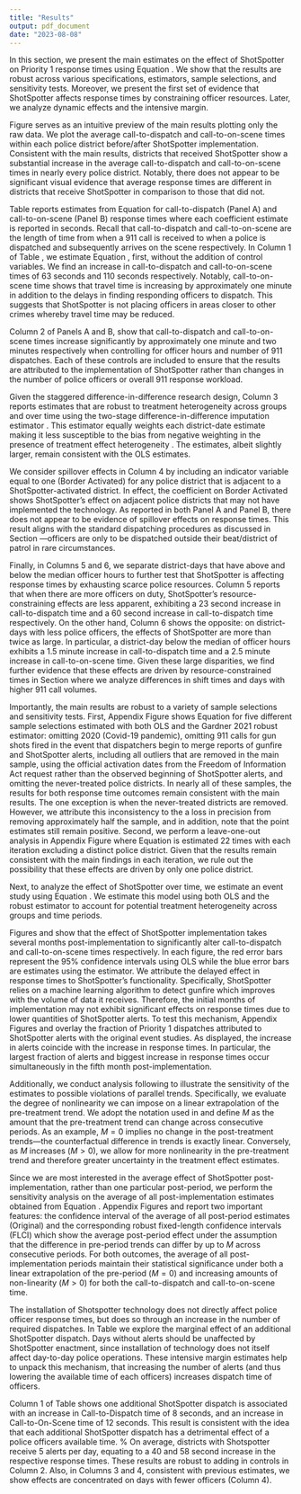 ```yaml
---
title: "Results"
output: pdf_document
date: "2023-08-08"
---
```



\section{Results}\label{section:results}

In this section, we present the main estimates on the effect of ShotSpotter on Priority 1 response times using Equation \ref{eq:main}. We show that the results are robust across various specifications, estimators, sample selections, and sensitivity tests. Moreover, we present the first set of evidence that ShotSpotter affects response times by constraining officer resources. Later, we analyze dynamic effects and the intensive margin.

Figure \ref{raw_evidence_figure} serves as an intuitive preview of the main results plotting only the raw data. We plot the average call-to-dispatch and call-to-on-scene times within each police district before/after ShotSpotter implementation. Consistent with the main results, districts that received ShotSpotter show a substantial increase in the average call-to-dispatch and call-to-on-scene times in nearly every police district. Notably, there does not appear to be significant visual evidence that average response times are different in districts that receive ShotSpotter in comparison to those that did not.

\subsection{Main Results - Response Time Changes}\label{section:mainresults}

Table \ref{main_results} reports estimates from Equation \ref{eq:main} for call-to-dispatch (Panel A) and call-to-on-scene (Panel B) response times where each coefficient estimate is reported in seconds. Recall that call-to-dispatch and call-to-on-scene are the length of time from when a 911 call is received to when a police is dispatched and subsequently arrives on the scene respectively. In Column 1 of Table \ref{main_results}, we estimate Equation \ref{eq:main}, first, without the addition of control variables. We find an increase in call-to-dispatch and call-to-on-scene times of 63 seconds and 110 seconds respectively.
Notably, call-to-on-scene time shows that travel time is increasing by approximately one minute in addition to the delays in finding responding officers to dispatch. This suggests that ShotSpotter is not placing officers in areas closer to other crimes whereby travel time may be reduced.


Column 2 of Panels A and B, show that call-to-dispatch and call-to-on-scene times increase significantly by approximately one minute and two minutes respectively when controlling for officer hours and number of 911 dispatches. Each of these controls are included to ensure that the results are attributed to the implementation of ShotSpotter rather than changes in the number of police officers or overall 911 response workload.

Given the staggered difference-in-difference research design, Column 3 reports estimates that are robust to treatment heterogeneity across groups and over time using the two-stage difference-in-difference imputation estimator \citep{gardner_two-stage_2022}. This estimator equally weights each district-date estimate making it less susceptible to the bias from negative weighting in the presence of treatment effect heterogeneity \citep{callaway_difference--differences_2021, goodman-bacon_difference--differences_2021, athey_design-based_2022}. The estimates, albeit slightly larger, remain consistent with the OLS estimates.

We consider spillover effects in Column 4 by including an indicator variable equal to one (Border Activated) for any police district that is adjacent to a ShotSpotter-activated district. In effect, the coefficient on Border Activated shows ShotSpotter's effect on adjacent police districts that may not have implemented the technology. As reported in both Panel A and Panel B, there does not appear to be evidence of spillover effects on response times. This result aligns with the standard dispatching procedures as discussed in Section \ref{section:dispatchingchicago}—officers are only to be dispatched outside their beat/district of patrol in rare circumstances. 

Finally, in Columns 5 and 6, we separate district-days that have above and below the median officer hours to further test that ShotSpotter is affecting response times by exhausting scarce police resources. Column 5 reports that when there are more officers on duty, ShotSpotter's resource-constraining effects are less apparent, exhibiting a 23 second increase in call-to-dispatch time and a 60 second increase in call-to-dispatch time respectively.  On the other hand, Column 6 shows the opposite: on district-days with less police officers, the effects of ShotSpotter are more than twice as large. In particular, a district-day below the median of officer hours exhibits a 1.5 minute increase in call-to-dispatch time and a 2.5 minute increase in call-to-on-scene time. Given these large disparities, we find further evidence that these effects are driven by resource-constrained times in Section \ref{section:resourceconstrain} where we analyze differences in shift times and days with higher 911 call volumes. 

Importantly, the main results are robust to a variety of sample selections and sensitivity tests. First, Appendix Figure \ref{forest_sample_plot} shows Equation \ref{eq:main} for five different sample selections estimated with both OLS and the Gardner 2021 robust estimator: omitting 2020 (Covid-19 pandemic), omitting 911 calls for gun shots fired in the event that dispatchers begin to merge reports of gunfire and ShotSpotter alerts, including all outliers that are removed in the main sample, using the official activation dates from the Freedom of Information Act request rather than the observed beginning of ShotSpotter alerts, and omitting the never-treated police districts. In nearly all of these samples, the results for both response time outcomes remain consistent with the main results. The one exception is when the never-treated districts are removed. However,  we attribute this inconsistency to the a loss in precision from removing approximately half the sample, and in addition, note that the point estimates still remain positive. Second, we perform a leave-one-out analysis in Appendix Figure \ref{loo_figure} where Equation \ref{eq:main} is estimated 22 times with each iteration excluding a distinct police district. Given that the results remain consistent with the main findings in each iteration, we rule out the possibility that these effects are driven by only one police district. 



\subsection{Dynamic Effects}\label{section:dynamic}

Next, to analyze the effect of ShotSpotter over time, we estimate an event study using Equation \ref{eq:es}. We estimate this model using both OLS and the \cite{gardner_two-stage_2022} robust estimator to account for potential treatment heterogeneity across groups and time periods. 

Figures \ref{entry_1_es} and \ref{eos_1_es} show that the effect of ShotSpotter implementation takes several months post-implementation to significantly alter call-to-dispatch and call-to-on-scene times respectively. In each figure, the red error bars represent the 95\% confidence intervals using OLS while the blue error bars are estimates using the \cite{gardner_two-stage_2022} estimator. We attribute the delayed effect in response times to ShotSpotter's functionality. Specifically, ShotSpotter relies on a machine learning algorithm to detect gunfire which improves with the volume of data it receives. Therefore, the initial months of implementation may not exhibit significant effects on response times due to lower quantities of ShotSpotter alerts. To test this mechanism, Appendix Figures \ref{} and \ref{} overlay the fraction of Priority 1 dispatches attributed to ShotSpotter alerts with the original event studies. As displayed, the increase in alerts coincide with the increase in response times. In particular, the largest fraction of alerts and biggest increase in response times occur simultaneously in the fifth month post-implementation. 

Additionally, we conduct analysis following \cite{rambachan_more_2023} to illustrate the sensitivity of the estimates to possible violations of parallel trends. Specifically, we evaluate the degree of nonlinearity we can impose on a linear extrapolation of the pre-treatment trend. We adopt the notation used in \cite{rambachan_more_2023} and define $M$ as the amount that the pre-treatment trend can change across consecutive periods. As an example, $M =0$ implies no change in the post-treatment trends—the counterfactual difference in trends is exactly linear. Conversely, as $M$ increases ($M >0$), we allow for more nonlinearity in the pre-treatment trend and therefore greater uncertainty in the treatment effect estimates.

Since we are most interested in the average effect of ShotSpotter post-implementation, rather than one particular post-period, we perform the sensitivity analysis on the average of all post-implementation estimates obtained from Equation \ref{eq:es}. Appendix Figures \ref{} and \ref{} report two important features: the confidence interval of the average of all post-period estimates (Original) and the corresponding robust fixed-length confidence intervals (FLCI) which show the average post-period effect under the assumption that the difference in pre-period trends can differ by up to $M$ across consecutive periods. For both outcomes, the average of all post-implementation periods maintain their statistical significance under both a linear extrapolation of the pre-period ($M=0$) and increasing amounts of non-linearity ($M > 0$) for both the call-to-dispatch and call-to-on-scene time. 



\subsection{Intensive Margin}\label{section:margin}

The installation of Shotspotter technology does not directly affect police officer response times, but does so through an increase in the number of required dispatches.
In Table \ref{intensive_table} we explore the marginal effect of an additional ShotSpotter dispatch.
Days without alerts should be unaffected by ShotSpotter enactment, since installation of technology does not itself affect day-to-day police operations.
These intensive margin estimates help to unpack this mechanism, that increasing the number of alerts (and thus lowering the available time of each officers) increases dispatch time of officers.

Column 1 of Table \ref{intensive_table} shows one additional ShotSpotter dispatch is associated with an increase in Call-to-Dispatch time of 8 seconds, and an increase in Call-to-On-Scene time of 12 seconds.
This result is consistent with the idea that each additional ShotSpotter dispatch has a detrimental effect of a police officers available time.
% On average, districts with Shotspotter receive 5 alerts per day, equating to a 40 and 58 second increase in the respective response times.
These results are robust to adding in controls in Column 2.
Also, in Columns 3 and 4, consistent with previous estimates, we show effects are concentrated on days with fewer officers (Column 4).
